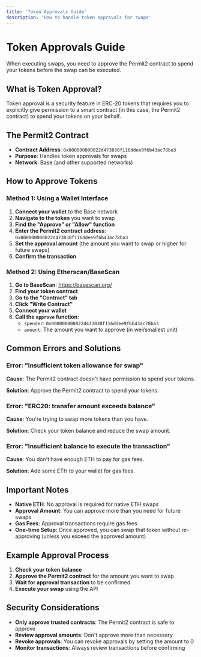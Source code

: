 ```yaml
---
title: 'Token Approvals Guide'
description: 'How to handle token approvals for swaps'
---
```


# Token Approvals Guide

When executing swaps, you need to approve the Permit2 contract to spend your tokens before the swap can be executed.

## What is Token Approval?

Token approval is a security feature in ERC-20 tokens that requires you to explicitly give permission to a smart contract (in this case, the Permit2 contract) to spend your tokens on your behalf.

## The Permit2 Contract

- **Contract Address**: `0x000000000022d473030f116ddee9f6b43ac78ba3`
- **Purpose**: Handles token approvals for swaps
- **Network**: Base (and other supported networks)

## How to Approve Tokens

### Method 1: Using a Wallet Interface

1. **Connect your wallet** to the Base network
2. **Navigate to the token** you want to swap
3. **Find the "Approve" or "Allow" function**
4. **Enter the Permit2 contract address**: `0x000000000022d473030f116ddee9f6b43ac78ba3`
5. **Set the approval amount** (the amount you want to swap or higher for future swaps)
6. **Confirm the transaction**

### Method 2: Using Etherscan/BaseScan

1. **Go to BaseScan**: https://basescan.org/
2. **Find your token contract**
3. **Go to the "Contract" tab**
4. **Click "Write Contract"**
5. **Connect your wallet**
6. **Call the `approve` function**:
   - `spender`: `0x000000000022d473030f116ddee9f6b43ac78ba3`
   - `amount`: The amount you want to approve (in wei/smallest unit)

## Common Errors and Solutions

### Error: "Insufficient token allowance for swap"

**Cause**: The Permit2 contract doesn't have permission to spend your tokens.

**Solution**: Approve the Permit2 contract to spend your tokens.

### Error: "ERC20: transfer amount exceeds balance"

**Cause**: You're trying to swap more tokens than you have.

**Solution**: Check your token balance and reduce the swap amount.

### Error: "Insufficient balance to execute the transaction"

**Cause**: You don't have enough ETH to pay for gas fees.

**Solution**: Add some ETH to your wallet for gas fees.

## Important Notes

- **Native ETH**: No approval is required for native ETH swaps
- **Approval Amount**: You can approve more than you need for future swaps
- **Gas Fees**: Approval transactions require gas fees
- **One-time Setup**: Once approved, you can swap that token without re-approving (unless you exceed the approved amount)

## Example Approval Process

1. **Check your token balance**
2. **Approve the Permit2 contract** for the amount you want to swap
3. **Wait for approval transaction** to be confirmed
4. **Execute your swap** using the API

## Security Considerations

- **Only approve trusted contracts**: The Permit2 contract is safe to approve
- **Review approval amounts**: Don't approve more than necessary
- **Revoke approvals**: You can revoke approvals by setting the amount to 0
- **Monitor transactions**: Always review transactions before confirming 